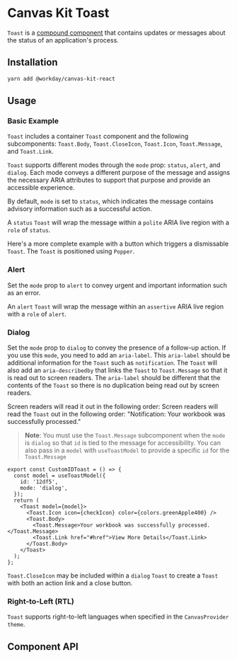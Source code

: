 

<Meta title="Components/Popups/Toast" component={Toast} />

# Canvas Kit Toast

`Toast` is a [compound component](/getting-started/for-developers/resources/compound-components/)
that contains updates or messages about the status of an application's process.

## Installation

```sh
yarn add @workday/canvas-kit-react
```

## Usage

### Basic Example

`Toast` includes a container `Toast` component and the following subcomponents: `Toast.Body`,
`Toast.CloseIcon`, `Toast.Icon`, `Toast.Message`, and `Toast.Link`.

`Toast` supports different modes through the `mode` prop: `status`, `alert`, and `dialog`. Each mode
conveys a different purpose of the message and assigns the necessary ARIA attributes to support that
purpose and provide an accessible experience.

By default, `mode` is set to `status`, which indicates the message contains advisory information
such as a successful action.

<ExampleCodeBlock code={Basic} />

A `status` `Toast` will wrap the message within a `polite` ARIA live region with a `role` of
`status`.

Here's a more complete example with a button which triggers a dismissable `Toast`. The `Toast` is
positioned using `Popper`.

<ExampleCodeBlock code={WithPopper} />

### Alert

Set the `mode` prop to `alert` to convey urgent and important information such as an error.

<ExampleCodeBlock code={ToastAlert} />

An `alert` `Toast` will wrap the message within an `assertive` ARIA live region with a `role` of
`alert`.

### Dialog

Set the `mode` prop to `dialog` to convey the presence of a follow-up action. If you use this
`mode`, you need to add an `aria-label`. This `aria-label` should be additional information for the
`Toast` such as `notification`. The `Toast` will also add an `aria-describedby` that links the `Toast` to `Toast.Message`
so that it is read out to screen readers. The `aria-label` should be different that the contents of
the `Toast` so there is no duplication being read out by screen readers.

<ExampleCodeBlock code={ToastDialog} />

Screen readers will read it out in the following order: Screen readers will read the `Toast` out in the following order: "Notification: Your workbook was
successfully processed."

> **Note**: You must use the `Toast.Message` subcomponent when the `mode` is `dialog` so that `id`
> is tied to the message for accessibility. You can also pass in a `model` with `useToastModel` to
> provide a specific `id` for the `Toast.Message`

```tsx
export const CustomIDToast = () => {
  const model = useToastModel({
    id: '12df5',
    mode: 'dialog',
  });
  return (
    <Toast model={model}>
      <Toast.Icon icon={checkIcon} color={colors.greenApple400} />
      <Toast.Body>
        <Toast.Message>Your workbook was successfully processed.</Toast.Message>
        <Toast.Link href="#href">View More Details</Toast.Link>
      </Toast.Body>
    </Toast>
  );
};
```

`Toast.CloseIcon` may be included within a `dialog` `Toast` to create a `Toast` with both an action
link and a close button.

<ExampleCodeBlock code={WithActionLinkAndCloseIcon} />

### Right-to-Left (RTL)

`Toast` supports right-to-left languages when specified in the `CanvasProvider` `theme`.

<ExampleCodeBlock code={RTL} />

## Component API

<SymbolDoc name="Toast" fileName="/react/" />
